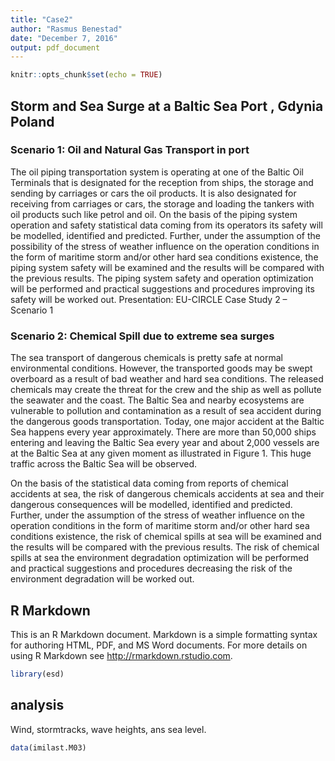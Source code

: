 ```yaml
---
title: "Case2"
author: "Rasmus Benestad"
date: "December 7, 2016"
output: pdf_document
---
```


```r
knitr::opts_chunk$set(echo = TRUE)
```

## Storm and Sea Surge at a Baltic Sea Port , Gdynia Poland

### Scenario 1: Oil and Natural Gas Transport in port

The oil piping transportation system is operating at one of the Baltic Oil Terminals that is designated for the reception from ships, the storage and sending by carriages or cars the oil products. It is also designated for receiving from carriages or cars, the storage and loading the tankers with oil products such like petrol and oil. On the basis of the piping system operation and safety statistical data coming from its operators its safety will be modelled, identified and predicted. Further, under the assumption of the possibility of the stress of weather influence on the operation conditions in the form of maritime storm and/or other hard sea conditions existence, the piping system safety will be examined and the results will be compared with the previous results. The piping system safety and operation optimization will be performed and practical suggestions and procedures improving its  safety will be worked out.
Presentation: EU-CIRCLE Case Study 2 – Scenario 1

### Scenario 2: Chemical Spill due to extreme sea surges

The sea transport of dangerous chemicals is pretty safe at normal environmental conditions. However, the transported goods may be swept overboard as a result of bad weather and hard sea conditions. The released chemicals may create the threat for the crew and the ship as well as pollute the seawater and the coast. The Baltic Sea and nearby ecosystems are vulnerable to pollution and contamination as a result of sea accident during the dangerous goods transportation. Today, one major accident at the Baltic Sea happens every year approximately. There are more than 50,000 ships entering and leaving the Baltic Sea every year and about 2,000 vessels are at the Baltic Sea at any given moment as illustrated in Figure 1. This huge traffic across the Baltic Sea will be observed.

On the basis of the statistical data coming from reports of chemical accidents at sea, the risk of dangerous chemicals accidents at sea and their dangerous consequences will be modelled, identified and predicted. Further, under the assumption of the stress of weather influence on the operation conditions in the form of maritime storm and/or other hard sea  conditions existence, the risk of chemical spills at sea will be examined and the results will be compared with the previous results. The risk of chemical spills at sea the environment degradation optimization will be performed and practical suggestions and procedures decreasing the risk of the environment degradation will be worked out.

## R Markdown

This is an R Markdown document. Markdown is a simple formatting syntax for authoring HTML, PDF, and MS Word documents. For more details on using R Markdown see <http://rmarkdown.rstudio.com>.


```r
library(esd)
```

## analysis

Wind, stormtracks, wave heights, ans sea level.

```r
data(imilast.M03)
```


